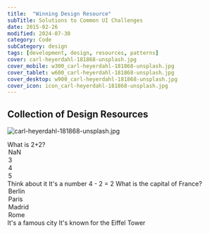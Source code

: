 ---
title:  "Winning Design Resource"
subTitle: Solutions to Common UI Challenges
date: 2015-02-26
modified: 2024-07-30
category: Code
subCategory: design
tags: [development, design, resources, patterns]
cover: carl-heyerdahl-181868-unsplash.jpg
cover_mobile: w300_carl-heyerdahl-181868-unsplash.jpg
cover_tablet: w600_carl-heyerdahl-181868-unsplash.jpg
cover_desktop: w900_carl-heyerdahl-181868-unsplash.jpg
cover_icon: icon_carl-heyerdahl-181868-unsplash.jpg
---


## Collection of Design Resources

![carl-heyerdahl-181868-unsplash.jpg](carl-heyerdahl-181868-unsplash.jpg)

<section>
  <Gist path="justsml/badccebfb44fd20dae39b49a2e29085b"></Gist>
</section>


<QuizUI>
 <Challenge>
   <Question>
     What is 2+2?
   </Question>
   <Options>
     <Option hint="You ok?">NaN</Option>
     <Option>3</Option>
     <Option answer={true}>4</Option>
     <Option hint="Too much...">5</Option>
   </Options>
   <Hints>
     <Hint>Think about it</Hint>
     <Hint>It's a number</Hint>
   </Hints>
   <Explanation>
     4 - 2 = 2
   </Explanation>
 </Challenge>
 <Challenge>
   <Question>
     What is the capital of France?
   </Question>
   <Options>
     <Option hint="Not quite">Berlin</Option>
     <Option answer={true}>Paris</Option>
     <Option hint="Try again">Madrid</Option>
     <Option hint="Nope">Rome</Option>
   </Options>
   <Hints>
     <Hint>It's a famous city</Hint>
     <Hint>It's known for the Eiffel Tower</Hint>
   </Hints>
 </Challenge>
</QuizUI>
